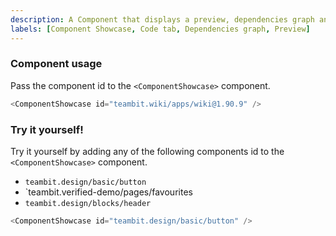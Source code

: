 ```yaml
---
description: A Component that displays a preview, dependencies graph and code tab of a given component.
labels: [Component Showcase, Code tab, Dependencies graph, Preview]
---
```



### Component usage

Pass the component id to the `<ComponentShowcase>` component.

```js
<ComponentShowcase id="teambit.wiki/apps/wiki@1.90.9" />
```

### Try it yourself!

Try it yourself by adding any of the following components id to the `<ComponentShowcase>` component.

- `teambit.design/basic/button`
- `teambit.verified-demo/pages/favourites
- `teambit.design/blocks/header`

```js live
<ComponentShowcase id="teambit.design/basic/button" />
```

